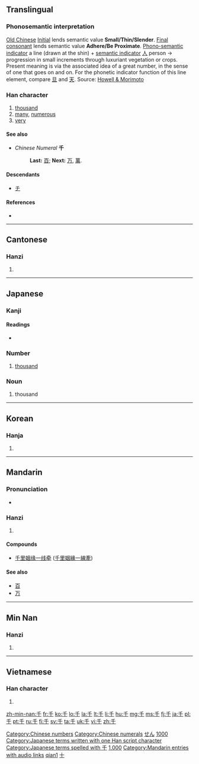 {{also|仟|壬|干}}
==Translingual==
{{stroke order|type=animate}}
{{stroke order|strokes=3}}

===Phonosemantic interpretation===

[[w:Old_Chinese|Old Chinese]] [[w:Old_Chinese_phonology#Initials|Initial]] {{IPAchar|/*s-/}} lends semantic value '''Small/Thin/Slender'''. [[w:Old_Chinese_phonology#Tones_and_final_consonants|Final consonant]] {{IPAchar|/*-n/}} lends semantic value '''Adhere/Be Proximate'''. [[w:Chinese_character_classification#Phono-semantic_compound_characters|Phono-semantic indicator]] a line (drawn at the shin) + [[w:Radical_(Chinese_character)#Semantic_elements|semantic indicator]] [[人]] person → progression in small increments through luxuriant vegetation or crops. Present meaning is via the associated idea of a great number, in the sense of one that goes on and on. For the phonetic indicator function of this line element, compare [[旦]] and [[天]]. Source: [http://www.kanjinetworks.com/eng/kanji-dictionary/online-kanji-etymology-dictionary.cfm?kanji_id=SAN26 Howell & Morimoto]

===Han character===
{{Han char|rn=24|rad=十|as=01|sn=3|four=2040<sub>0</sub>|canj=竹十 (HJ)|ids=⿱[[丿]][[十]]}}

# [[thousand]]
# [[many]], [[numerous]]
# [[very]]

====See also====
*''Chinese Numeral'' '''千'''
*:'''Last:''' [[百]]; '''Next:''' [[万]], [[萬]].

====Descendants====
* [[チ]]

====References====
* {{Han ref|kx=0155.190|dkj=02697|dj=0351.020|hdz=10059.010|uh=5343|ud=21315|bh=A464|bd=42084}}

[[Category:Chinese numbers]]
[[Category:Chinese numerals]]

----

==Cantonese==

===Hanzi===
{{yue-hanzi|jyut=|y=[[chin1]]}}

# {{defn|lang=yue|sort=十01}}

----

==Japanese==

===Kanji===
{{ja-kanji|grade=1|rs=十01}}

====Readings====
* {{ja-readings
|goon=[[せん]] (sen)
|kanon=[[せん]] (sen)
|kun=[[ち]] (chi)
|nanori=[[かず]] (kazu), [[ゆき]] (yuki)}}

===Number===
{{ja-pos|k|number|hira=せん|rom=sen}}

# [[thousand]]

===Noun===
{{ja-noun|k|hira=ち|rom=chi|hidx=ち}}

# thousand

[[Category:1000 Japanese basic words|せん]]
[[Category:Japanese numbers|1000]]
[[Category:Japanese terms written with one Han script character]]
[[Category:Japanese terms spelled with 千]]
----

==Korean==

===Hanja===
{{ko-hanja|hangeul=천|eumhun=일천|rv=cheon|mr=ch'ŏn}}

# {{defn|lang=ko|sort=十01}}

[[Category:Korean numbers|1,000]]

----

==Mandarin==

===Pronunciation===
* {{audio|zh-qiān.ogg|audio}}

===Hanzi===
{{cmn-hanzi|pin=[[qiān]] ([[qian1]])|wg=[[ch'ien1|ch'ien<sup>1</sup>]]}}

# {{defn|lang=cmn|sort=十01}}

====Compounds====
{{top2}}
* [[千里姻缘一线牵]] ([[千里姻緣一線牽]])
{{mid2}}
{{bottom}}

====See also====
* [[百]]
* [[万]]


[[Category:Mandarin entries with audio links]]
[[Category:Mandarin numbers in simplified script|qian1]]
[[Category:Mandarin numbers in traditional script|十]]

----

==Min Nan==

===Hanzi===
{{nan-hanzi|poj=chheng (chheng<sup>1</sup>), chhian (chhian<sup>1</sup>)}}

# {{defn|lang=nan}}

----

==Vietnamese==

===Han character===
{{vi-hantu|[[thiên]]|rs=十01}}

# {{defn|lang=vi|sort=十01}}

[[zh-min-nan:千]]
[[fr:千]]
[[ko:千]]
[[lo:千]]
[[la:千]]
[[lt:千]]
[[li:千]]
[[hu:千]]
[[mg:千]]
[[ms:千]]
[[fj:千]]
[[ja:千]]
[[pl:千]]
[[pt:千]]
[[ru:千]]
[[fi:千]]
[[sv:千]]
[[ta:千]]
[[uk:千]]
[[vi:千]]
[[zh:千]]